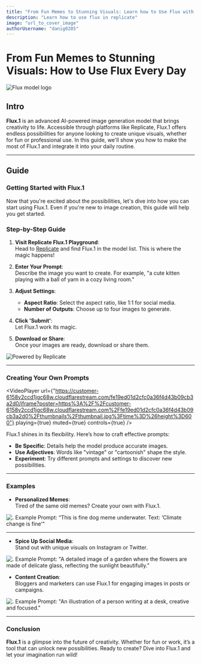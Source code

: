 ```yaml
---
title: "From Fun Memes to Stunning Visuals: Learn how to Use Flux with replicate Every Day"
description: "Learn how to use flux in replicate"
image: "url_to_cover_image"
authorUsername: "danig0205"
---
```


# From Fun Memes to Stunning Visuals: How to Use Flux Every Day

<Img src="https://imagedelivery.net/K11gkZF3xaVyYzFESMdWIQ/ba26d724-ba12-4ebf-7b05-210b05714300/full" alt="Flux model logo" caption="Logo for FLux, the name of Flux model"/>

## Intro
**Flux.1** is an advanced AI-powered image generation model that brings creativity to life. Accessible through platforms like Replicate, Flux.1 offers endless possibilities for anyone looking to create unique visuals, whether for fun or professional use. In this guide, we'll show you how to make the most of Flux.1 and integrate it into your daily routine.

---

## Guide

### Getting Started with Flux.1

Now that you're excited about the possibilities, let's dive into how you can start using Flux.1. Even if you're new to image creation, this guide will help you get started.

### Step-by-Step Guide

1. **Visit Replicate Flux.1 Playground**:  
   Head to [Replicate](https://replicate.com/) and find Flux.1 in the model list. This is where the magic happens!

2. **Enter Your Prompt**:  
   Describe the image you want to create. For example, "a cute kitten playing with a ball of yarn in a cozy living room."

3. **Adjust Settings**:
   - **Aspect Ratio**: Select the aspect ratio, like 1:1 for social media.
   - **Number of Outputs**: Choose up to four images to generate.

4. **Click 'Submit'**:  
   Let Flux.1 work its magic.

5. **Download or Share**:  
   Once your images are ready, download or share them.

<Img src="https://imagedelivery.net/K11gkZF3xaVyYzFESMdWIQ/65d02e62-4350-4db4-7fc8-dcd60b1f0200/full" alt="Powered by Replicate" caption="**Example Prompt: A board made of ballons with a black backgroun and neon lights"/>

---

### Creating Your Own Prompts

<VideoPlayer
url={"https://customer-6158v2ccd1jgc68w.cloudflarestream.com/fe19ed01d2cfc0a36f4d43b09cb3a2d0/iframe?poster=https%3A%2F%2Fcustomer-6158v2ccd1jgc68w.cloudflarestream.com%2Ffe19ed01d2cfc0a36f4d43b09cb3a2d0%2Fthumbnails%2Fthumbnail.jpg%3Ftime%3D%26height%3D600"}
playing={true}
muted={true}
controls={true}
/>

Flux.1 shines in its flexibility. Here’s how to craft effective prompts:

- **Be Specific**: Details help the model produce accurate images.
- **Use Adjectives**: Words like "vintage" or "cartoonish" shape the style.
- **Experiment**: Try different prompts and settings to discover new possibilities.
---
### Examples

- **Personalized Memes**:  
  Tired of the same old memes? Create your own with Flux.1.

<Img src="https://imagedelivery.net/K11gkZF3xaVyYzFESMdWIQ/ae6177b4-235a-429d-935e-8c3b3c073d00/full" alt="." caption= "**Example Prompt: A detailed image of a garden where the flowersExample Prompt: This is fine dog meme underwater. Text: ‘Climate change is fine"/>
  Example Prompt:  
  “This is fine dog meme underwater. Text: ‘Climate change is fine’“

---
- **Spice Up Social Media**:  
  Stand out with unique visuals on Instagram or Twitter.

<Img src="https://imagedelivery.net/K11gkZF3xaVyYzFESMdWIQ/9431c273-23e3-4553-7c5c-c7adf37e0200/full" alt="." caption= "**Example Prompt: A detailed image of a garden where the flowers are made of delicate glass, reflecting the sunlight beautifully "/>
  Example Prompt:  
  "A detailed image of a garden where the flowers are made of delicate glass, reflecting the sunlight beautifully.”

- **Content Creation**:  
  Bloggers and marketers can use Flux.1 for engaging images in posts or campaigns.

<Img src="https://imagedelivery.net/K11gkZF3xaVyYzFESMdWIQ/d047d7f5-a3fa-4107-d5ba-16da4bfcb900/full" alt="." caption="**Example Prompt: An illustration of a person writing at a desk, creative and focused."/>
  Example Prompt:  
  "An illustration of a person writing at a desk, creative and focused."

---

### Conclusion

**Flux.1** is a glimpse into the future of creativity. Whether for fun or work, it’s a tool that can unlock new possibilities. Ready to create? Dive into Flux.1 and let your imagination run wild!

